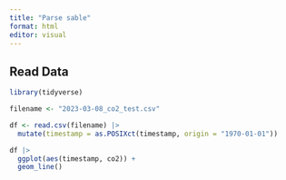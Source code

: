 ```yaml
---
title: "Parse sable"
format: html
editor: visual
---
```


## Read Data

```r
library(tidyverse)
```

```r
filename <- "2023-03-08_co2_test.csv"

df <- read.csv(filename) |> 
  mutate(timestamp = as.POSIXct(timestamp, origin = "1970-01-01"))
```

```r
df |>
  ggplot(aes(timestamp, co2)) +
  geom_line()
```
